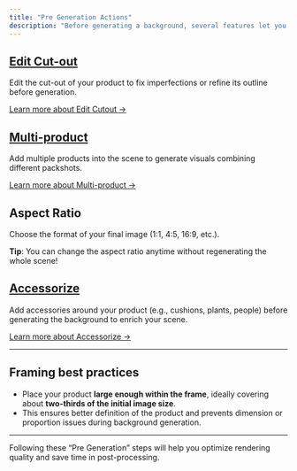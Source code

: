 ```yaml
---
title: "Pre Generation Actions"
description: "Before generating a background, several features let you prepare and optimize your product shots. Proper preparation is key to achieving high-quality results and reducing the need for post-editing."
---
```


## [Edit Cut-out](/features/pre-gen/edit-cutout)

Edit the cut-out of your product to fix imperfections or refine its outline before generation.

[Learn more about Edit Cutout →](/features/pre-gen/edit-cutout)

## [Multi-product](/features/pre-gen/multi-product)

Add multiple products into the scene to generate visuals combining different packshots.

[Learn more about Multi-product →](/features/pre-gen/multi-product)

## Aspect Ratio

Choose the format of your final image (1:1, 4:5, 16:9, etc.).

**Tip**: You can change the aspect ratio anytime without regenerating the whole scene\!

## [Accessorize](/features/pre-gen/accessorize-pre)

Add accessories around your product (e.g., cushions, plants, people) before generating the background to enrich your scene.

[Learn more about Accessorize →](/features/pre-gen/accessorize-pre)

---

## Framing best practices

- Place your product **large enough within the frame**, ideally covering about **two-thirds of the initial image size**.
- This ensures better definition of the product and prevents dimension or proportion issues during background generation.

---

Following these “Pre Generation” steps will help you optimize rendering quality and save time in post-processing.